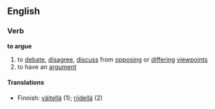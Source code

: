 ==English==

===Verb===
'''to argue'''
#to [[debate]], [[disagree]], [[discuss]] from [[opposing]] or [[differing]] [[viewpoint]]s
#to have an [[argument]]

====Translations====
*Finnish: [[väitellä]] (1); [[riidellä]] (2)
